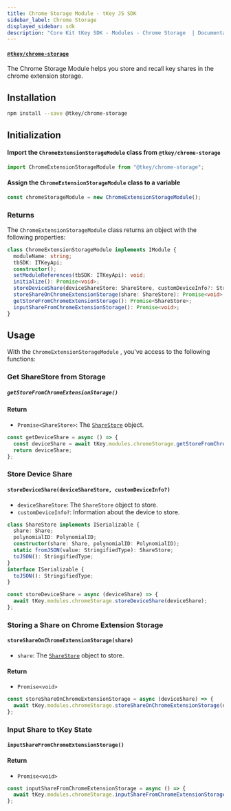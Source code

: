 ```yaml
---
title: Chrome Storage Module - tKey JS SDK
sidebar_label: Chrome Storage
displayed_sidebar: sdk
description: "Core Kit tKey SDK - Modules - Chrome Storage  | Documentation - Web3Auth"
---
```


#### [`@tkey/chrome-storage`](https://npmjs.com/package/@tkey/chrome-storage)

The Chrome Storage Module helps you store and recall key shares in the chrome extension storage.

## Installation

```bash npm2yarn
npm install --save @tkey/chrome-storage
```

## Initialization

#### Import the `ChromeExtensionStorageModule` class from `@tkey/chrome-storage`

```javascript
import ChromeExtensionStorageModule from "@tkey/chrome-storage";
```

#### Assign the `ChromeExtensionStorageModule` class to a variable

```javascript
const chromeStorageModule = new ChromeExtensionStorageModule();
```

### Returns

The `ChromeExtensionStorageModule` class returns an object with the following properties:

```ts
class ChromeExtensionStorageModule implements IModule {
  moduleName: string;
  tbSDK: ITKeyApi;
  constructor();
  setModuleReferences(tbSDK: ITKeyApi): void;
  initialize(): Promise<void>;
  storeDeviceShare(deviceShareStore: ShareStore, customDeviceInfo?: StringifiedType): Promise<void>;
  storeShareOnChromeExtensionStorage(share: ShareStore): Promise<void>;
  getStoreFromChromeExtensionStorage(): Promise<ShareStore>;
  inputShareFromChromeExtensionStorage(): Promise<void>;
}
```

## Usage

With the `ChromeExtensionStorageModule` , you've access to the following functions:

### Get ShareStore from Storage

##### `getStoreFromChromeExtensionStorage()`

#### Return

- `Promise<ShareStore>`: The [`ShareStore`](#sharestore) object.

```js title="Example"
const getDeviceShare = async () => {
  const deviceShare = await tKey.modules.chromeStorage.getStoreFromChromeExtensionStorage();
  return deviceShare;
};
```

### Store Device Share

#### `storeDeviceShare(deviceShareStore, customDeviceInfo?)`

- `deviceShareStore`: The `ShareStore` object to store.
- `customDeviceInfo?`: Information about the device to store.

```ts title="ShareStore"
class ShareStore implements ISerializable {
  share: Share;
  polynomialID: PolynomialID;
  constructor(share: Share, polynomialID: PolynomialID);
  static fromJSON(value: StringifiedType): ShareStore;
  toJSON(): StringifiedType;
}
interface ISerializable {
  toJSON(): StringifiedType;
}
```

```js title="Example"
const storeDeviceShare = async (deviceShare) => {
  await tKey.modules.chromeStorage.storeDeviceShare(deviceShare);
};
```

### Storing a Share on Chrome Extension Storage

#### `storeShareOnChromeExtensionStorage(share)`

- `share`: The [`ShareStore`](#sharestore) object to store.

#### Return

- `Promise<void>`

```js title="Example"
const storeShareOnChromeExtensionStorage = async (deviceShare) => {
  await tKey.modules.chromeStorage.storeShareOnChromeExtensionStorage(deviceShare);
};
```

### Input Share to tKey State

#### `inputShareFromChromeExtensionStorage()`

#### Return

- `Promise<void>`

```js title="Example"
const inputShareFromChromeExtensionStorage = async () => {
  await tKey.modules.chromeStorage.inputShareFromChromeExtensionStorage();
};
```
